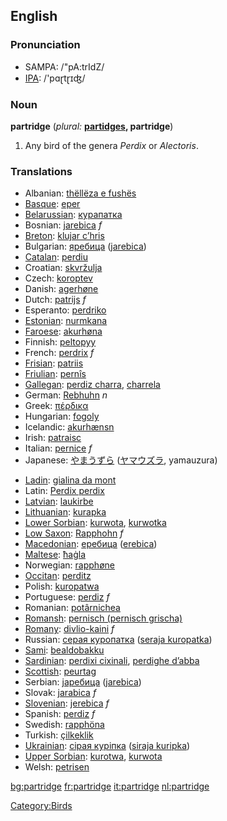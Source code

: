 ==English==

===Pronunciation===
*SAMPA: /"pA:trIdZ/
*[[w:IPA|IPA]]: /'pɑɽtɽɪʤ/

===Noun===
'''partridge''' (''plural:'' '''[[partidges]], partridge''')
# Any bird of the genera ''Perdix'' or ''Alectoris''.

===Translations===
{{top}}
*Albanian: [[thëllëza e fushës]]
*[[Basque]]: [[eper]]
*[[Belarussian]]: [[курапатка]]
*Bosnian: [[jarebica]] ''f''
*[[Breton]]: [[klujar c’hris]]
*Bulgarian: [[яребица]] ([[jarebica]])
*[[Catalan]]: [[perdiu]]
*Croatian: [[skvržulja]]
*Czech: [[koroptev]]
*Danish: [[agerhøne]]
*Dutch: [[patrijs]] ''f''
*Esperanto: [[perdriko]]
*[[Estonian]]: [[nurmkana]]
*[[Faroese]]: [[akurhøna]]
*Finnish: [[peltopyy]]
*French: [[perdrix]] ''f''
*[[Frisian]]: [[patriis]]
*[[Friulian]]: [[pernîs]]
*[[Gallegan]]: [[perdiz charra]], [[charrela]]
*German: [[Rebhuhn]] ''n''
*Greek: [[πέρδικα]] '' ''
*Hungarian: [[fogoly]]
*Icelandic: [[akurhænsn]]
*Irish: [[patraisc]]
*Italian: [[pernice]] ''f''
*Japanese: [[やまうずら]] ([[ヤマウズラ]], yamauzura)
{{mid}}
*[[Ladin]]: [[gialina da mont]]
*Latin: [[Perdix perdix]] '' ''
*[[Latvian]]: [[laukirbe]]
*[[Lithuanian]]: [[kurapka]]
*[[Lower Sorbian]]: [[kurwota]], [[kurwotka]]
*[[Low Saxon]]: [[Rapphohn]] ''f''
*[[Macedonian]]: [[еребица]] ([[erebica]])
*[[Maltese]]: [[ħaġla]]
*Norwegian: [[rapphøne]]
*[[Occitan]]: [[perditz]]
*Polish: [[kuropatwa]] '' ''
*Portuguese: [[perdiz]] ''f''
*Romanian: [[potârnichea]]
*[[Romansh]]: [[pernisch (pernisch grischa)]]
*[[Romany]]: [[divlio-kaini]] ''f''
*Russian: [[серая куропатка]] ([[seraja kuropatka]]) '' ''
*[[Sami]]: [[bealdobakku]]
*[[Sardinian]]: [[perdixi cixinali]], [[perdighe d’abba]]
*[[Scottish]]: [[peurtag]]
*Serbian: [[jаребица]] ([[jarebica]])
*Slovak: [[jarabica]] ''f''
*[[Slovenian]]: [[jerebica]] ''f''
*Spanish: [[perdiz]] ''f''
*Swedish: [[rapphöna]]
*Turkish: [[çilkeklik]]
*[[Ukrainian]]: [[сiрая курiпка]] ([[siraja kuripka]])
*[[Upper Sorbian]]: [[kurotwa]], [[kurwota]]
*Welsh: [[petrisen]]
{{bottom}}

[[Category:Birds]]

[[bg:partridge]]
[[fr:partridge]]
[[it:partridge]]
[[nl:partridge]]